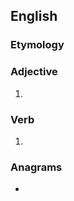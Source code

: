 ==English==

===Etymology===
{{suffix|sound|est|lang=en}}

===Adjective===
{{head|en|adjective superlative form}}

# {{en-superlative of|sound}}

===Verb===
{{head|en|verb form}}

# {{en-archaic second-person singular of|sound}}

===Anagrams===
* {{anagrams|en|a=denosstu|send outs|sends out|soundset}}